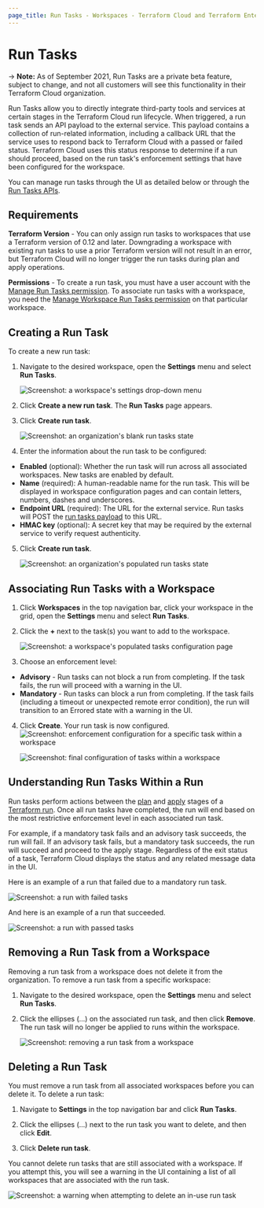 ```yaml
---
page_title: Run Tasks - Workspaces - Terraform Cloud and Terraform Enterprise
---
```


# Run Tasks

-> **Note:** As of September 2021, Run Tasks are a private beta feature, subject to change, and not all customers will see this functionality in their Terraform Cloud organization.

Run Tasks allow you to directly integrate third-party tools and services at certain stages in the Terraform Cloud run lifecycle. When triggered, a run task sends an API payload to the external service. This payload contains a collection of run-related information, including a callback URL that the service uses to respond back to Terraform Cloud with a passed or failed status. Terraform Cloud uses this status response to determine if a run should proceed, based on the run task's enforcement settings that have been configured for the workspace.

You can manage run tasks through the UI as detailed below or through the [Run Tasks APIs](/cloud-docs/api-docs/run-tasks).

## Requirements

**Terraform Version** - You can only assign run tasks to workspaces that use a Terraform version of 0.12 and later. Downgrading a workspace with existing run tasks to use a prior Terraform version will not result in an error, but Terraform Cloud will no longer trigger the run tasks during plan and apply operations.

**Permissions** - To create a run task, you must have a user account with the [Manage Run Tasks permission](/cloud-docs/users-teams-organizations/permissions#manage-run-tasks). To associate run tasks with a workspace, you need the [Manage Workspace Run Tasks permission](/cloud-docs/users-teams-organizations/permissions#general-workspace-permissions) on that particular workspace.

## Creating a Run Task

To create a new run task:

1. Navigate to the desired workspace, open the **Settings** menu and select **Run Tasks**.

   ![Screenshot: a workspace's settings drop-down menu](/img/docs/run-tasks-workspace-settings.png)

1. Click **Create a new run task**. The **Run Tasks** page appears.

1. Click **Create run task**.

   ![Screenshot: an organization's blank run tasks state](/img/docs/run-tasks-empty-run-tasks.png)

1. Enter the information about the run task to be configured:

- **Enabled** (optional): Whether the run task will run across all associated workspaces. New tasks are enabled by default.
- **Name** (required): A human-readable name for the run task. This will be displayed in workspace configuration pages and can contain letters, numbers, dashes and underscores.
- **Endpoint URL** (required): The URL for the external service. Run tasks will POST the [run tasks payload](/cloud-docs/integrations/run-tasks/#integration-details) to this URL.
- **HMAC key** (optional): A secret key that may be required by the external service to verify request authenticity.

5. Click **Create run task**.

   ![Screenshot: an organization's populated run tasks state](/img/docs/run-tasks-run-tasks-populated.png)

## Associating Run Tasks with a Workspace

1. Click **Workspaces** in the top navigation bar, click your workspace in the grid, open the **Settings** menu and select **Run Tasks**.

1. Click the **+** next to the task(s) you want to add to the workspace.

   ![Screenshot: a workspace's populated tasks configuration page](/img/docs/run-tasks-workspace-run-tasks-populated.png)

1. Choose an enforcement level:

- **Advisory**  - Run tasks can not block a run from completing. If the task fails, the run will proceed with a warning in the UI.
- **Mandatory** - Run tasks can block a run from completing. If the task fails (including a timeout or unexpected remote error condition), the run will transition to an Errored state with a warning in the UI.

4. Click **Create**. Your run task is now configured.
   ![Screenshot: enforcement configuration for a specific task within a workspace](/img/docs/run-tasks-add-to-workspace.png)

   ![Screenshot: final configuration of tasks within a workspace](/img/docs/run-tasks-final-workspace-configuration.png)

## Understanding Run Tasks Within a Run

Run tasks perform actions between the [plan](/cloud-docs/run/states#2-the-plan-stage) and [apply](/cloud-docs/run/states#6-the-apply-stage) stages of a [Terraform run](/cloud-docs/run). Once all run tasks have completed, the run will end based on the most restrictive enforcement level in each associated run task.

For example, if a mandatory task fails and an advisory task succeeds, the run will fail. If an advisory task fails, but a mandatory task succeeds, the run will succeed and proceed to the apply stage. Regardless of the exit status of a task, Terraform Cloud displays the status and any related message data in the UI.

Here is an example of a run that failed due to a mandatory run task.

![Screenshot: a run with failed tasks](/img/docs/run-tasks-run-failed.png)

And here is an example of a run that succeeded.

![Screenshot: a run with passed tasks](/img/docs/run-tasks-run-success.png)

## Removing a Run Task from a Workspace

Removing a run task from a workspace does not delete it from the organization. To remove a run task from a specific workspace:

1. Navigate to the desired workspace, open the **Settings** menu and select **Run Tasks**.

1. Click the ellipses (...) on the associated run task, and then click **Remove**. The run task will no longer be applied to runs within the workspace.

   ![Screenshot: removing a run task from a workspace](/img/docs/run-tasks-workspace-remove.png)

## Deleting a Run Task

You must remove a run task from all associated workspaces before you can delete it. To delete a run task:

1. Navigate to **Settings** in the top navigation bar and click **Run Tasks**.

1. Click the ellipses (...) next to the run task you want to delete, and then click **Edit**.

1. Click **Delete run task**.

You cannot delete run tasks that are still associated with a workspace. If you attempt this, you will see a warning in the UI containing a list of all workspaces that are associated with the run task.

![Screenshot: a warning when attempting to delete an in-use run task](/img/docs/run-tasks-delete-run-task-warning.png)
